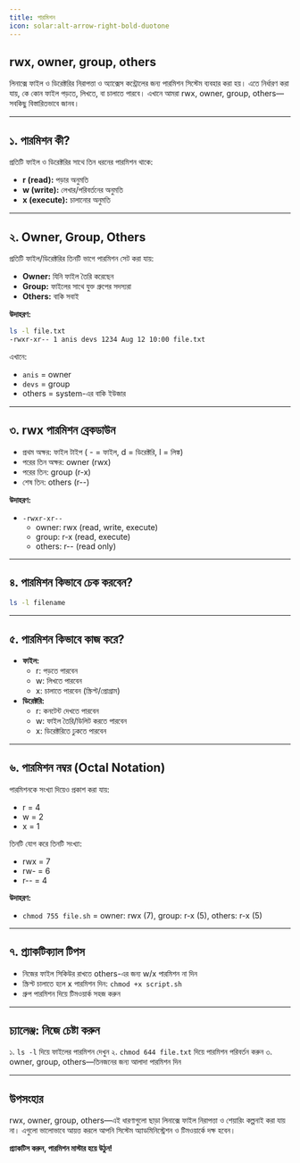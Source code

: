 ```yaml
---
title: পারমিশন
icon: solar:alt-arrow-right-bold-duotone
---
```


## rwx, owner, group, others

লিনাক্সে ফাইল ও ডিরেক্টরির নিরাপত্তা ও অ্যাক্সেস কন্ট্রোলের জন্য পারমিশন সিস্টেম ব্যবহার করা হয়। এতে নির্ধারণ করা যায়, কে কোন ফাইল পড়তে, লিখতে, বা চালাতে পারবে। এখানে আমরা rwx, owner, group, others—সবকিছু বিস্তারিতভাবে জানব।

---

## ১. পারমিশন কী?

প্রতিটি ফাইল ও ডিরেক্টরির সাথে তিন ধরনের পারমিশন থাকে:
- **r (read):** পড়ার অনুমতি
- **w (write):** লেখার/পরিবর্তনের অনুমতি
- **x (execute):** চালানোর অনুমতি

---

## ২. Owner, Group, Others

প্রতিটি ফাইল/ডিরেক্টরির তিনটি ভাগে পারমিশন সেট করা যায়:
- **Owner:** যিনি ফাইল তৈরি করেছেন
- **Group:** ফাইলের সাথে যুক্ত গ্রুপের সদস্যরা
- **Others:** বাকি সবাই

**উদাহরণ:**

```bash
ls -l file.txt
-rwxr-xr-- 1 anis devs 1234 Aug 12 10:00 file.txt
```

এখানে:
- `anis` = owner
- `devs` = group
- others = system-এর বাকি ইউজার

---

## ৩. rwx পারমিশন ব্রেকডাউন

- প্রথম অক্ষর: ফাইল টাইপ ( - = ফাইল, d = ডিরেক্টরি, l = লিঙ্ক)
- পরের তিন অক্ষর: owner (rwx)
- পরের তিন: group (r-x)
- শেষ তিন: others (r--)

**উদাহরণ:**
- `-rwxr-xr--`
  - owner: rwx (read, write, execute)
  - group: r-x (read, execute)
  - others: r-- (read only)

---

## ৪. পারমিশন কিভাবে চেক করবেন?

```bash
ls -l filename
```

---

## ৫. পারমিশন কিভাবে কাজ করে?

- **ফাইল:**
  - r: পড়তে পারবেন
  - w: লিখতে পারবেন
  - x: চালাতে পারবেন (স্ক্রিপ্ট/প্রোগ্রাম)
- **ডিরেক্টরি:**
  - r: কনটেন্ট দেখতে পারবেন
  - w: ফাইল তৈরি/ডিলিট করতে পারবেন
  - x: ডিরেক্টরিতে ঢুকতে পারবেন

---

## ৬. পারমিশন নম্বর (Octal Notation)

পারমিশনকে সংখ্যা দিয়েও প্রকাশ করা যায়:
- r = 4
- w = 2
- x = 1

তিনটি যোগ করে তিনটি সংখ্যা:
- rwx = 7
- rw- = 6
- r-- = 4

**উদাহরণ:**
- `chmod 755 file.sh` = owner: rwx (7), group: r-x (5), others: r-x (5)

---

## ৭. প্র্যাকটিক্যাল টিপস

- নিজের ফাইল সিকিউর রাখতে others-এর জন্য w/x পারমিশন না দিন
- স্ক্রিপ্ট চালাতে হলে x পারমিশন দিন: `chmod +x script.sh`
- গ্রুপ পারমিশন দিয়ে টিমওয়ার্ক সহজ করুন

---

## চ্যালেঞ্জ: নিজে চেষ্টা করুন

১. `ls -l` দিয়ে ফাইলের পারমিশন দেখুন
২. `chmod 644 file.txt` দিয়ে পারমিশন পরিবর্তন করুন
৩. owner, group, others—তিনজনের জন্য আলাদা পারমিশন দিন

---

## উপসংহার

rwx, owner, group, others—এই ধারণাগুলো ছাড়া লিনাক্সে ফাইল নিরাপত্তা ও শেয়ারিং কল্পনাই করা যায় না। এগুলো ভালোভাবে আয়ত্ত করলে আপনি সিস্টেম অ্যাডমিনিস্ট্রেশন ও টিমওয়ার্কে দক্ষ হবেন।

**প্র্যাকটিস করুন, পারমিশন মাস্টার হয়ে উঠুন!**
